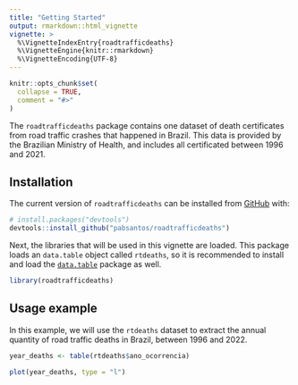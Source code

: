 ```yaml
---
title: "Getting Started"
output: rmarkdown::html_vignette
vignette: >
  %\VignetteIndexEntry{roadtrafficdeaths}
  %\VignetteEngine{knitr::rmarkdown}
  %\VignetteEncoding{UTF-8}
---
```


```r
knitr::opts_chunk$set(
  collapse = TRUE,
  comment = "#>"
)
```

The `roadtrafficdeaths` package contains one dataset of death certificates from road traffic crashes that happened in Brazil. This data is provided by the Brazilian Ministry of Health, and includes all certificated between 1996 and 2021.

## Installation

The current version of `roadtrafficdeaths` can be installed from [GitHub](https://github.com/) with:

``` r
# install.packages("devtools")
devtools::install_github("pabsantos/roadtrafficdeaths")
```
Next, the libraries that will be used in this vignette are loaded. This package loads an `data.table` object called `rtdeaths`, so it is recommended to install and load the [`data.table`](https://cran.r-project.org/web/packages/data.table/index.html) package as well.

```r
library(roadtrafficdeaths)
```

## Usage example

In this example, we will use the `rtdeaths` dataset to extract the annual quantity of road traffic deaths in Brazil, between 1996 and 2022.

```r

year_deaths <- table(rtdeaths$ano_ocorrencia)

plot(year_deaths, type = "l")
```



